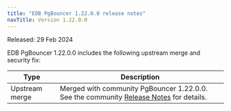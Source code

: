 ```yaml
---
title: "EDB PgBouncer 1.22.0.0 release notes"
navTitle: Version 1.22.0.0
---
```


Released: 29 Feb 2024

EDB PgBouncer 1.22.0.0 includes the following upstream merge and security fix:

|      Type      |                                                                    Description                                                                    |
| -------------- | ------------------------------------------------------------------------------------------------------------------------------------------------- |
| Upstream merge | Merged with community PgBouncer 1.22.0.0. See the community [Release Notes](https://www.pgbouncer.org/changelog.html#pgbouncer-122x) for details. |
